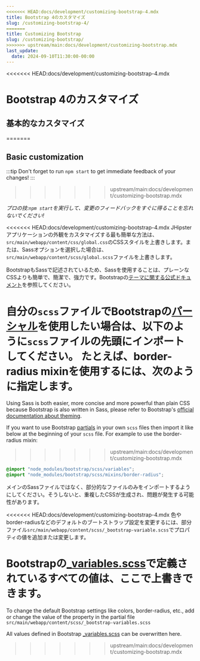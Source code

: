 ```yaml
---
<<<<<<< HEAD:docs/development/customizing-bootstrap-4.mdx
title: Bootstrap 4のカスタマイズ
slug: /customizing-bootstrap-4/
=======
title: Customizing Bootstrap
slug: /customizing-bootstrap/
>>>>>>> upstream/main:docs/development/customizing-bootstrap.mdx
last_update:
  date: 2024-09-10T11:30:00-00:00
---
```


<<<<<<< HEAD:docs/development/customizing-bootstrap-4.mdx
# <i class="fa fa-css3"></i> Bootstrap 4のカスタマイズ

## 基本的なカスタマイズ
=======
## Basic customization
:::tip
Don't forget to run `npm start` to get immediate feedback of your changes!
:::
>>>>>>> upstream/main:docs/development/customizing-bootstrap.mdx

_プロの技:`npm start`を実行して、変更のフィードバックをすぐに得ることを忘れないでください!_

<<<<<<< HEAD:docs/development/customizing-bootstrap-4.mdx
JHipsterアプリケーションの外観をカスタマイズする最も簡単な方法は、
`src/main/webapp/content/css/global.css`のCSSスタイルを上書きします。または、Sassオプションを選択した場合は、`src/main/webapp/content/scss/global.scss`ファイルを上書きします。

BootstrapもSassで記述されているため、Sassを使用することは、プレーンなCSSよりも簡単で、簡潔で、強力です。Bootstrapの[テーマに関する公式ドキュメント](https://getbootstrap.com/docs/4.0/getting-started/theming/)を参照してください。

自分の`scss`ファイルでBootstrapの[パーシャル](http://sass-lang.com/guide)を使用したい場合は、以下のように`scss`ファイルの先頭にインポートしてください。
たとえば、border-radius mixinを使用するには、次のように指定します。
=======
Using Sass is both easier, more concise and more powerful than plain CSS because Bootstrap is also written in Sass, please refer to Bootstrap's [official documentation about theming](https://getbootstrap.com/docs/5.3/customize/sass/).

If you want to use Bootstrap [partials](https://sass-lang.com/guide/#partials) in your own `scss` files then import it like below at the beginning of your `scss` file.
For example to use the border-radius mixin:
>>>>>>> upstream/main:docs/development/customizing-bootstrap.mdx

```css
@import "node_modules/bootstrap/scss/variables";
@import "node_modules/bootstrap/scss/mixins/border-radius";
```

メインのSassファイルではなく、部分的なファイルのみをインポートするようにしてください。そうしないと、重複したCSSが生成され、問題が発生する可能性があります。

<<<<<<< HEAD:docs/development/customizing-bootstrap-4.mdx
色やborder-radiusなどのデフォルトのブートストラップ設定を変更するには、部分ファイル`src/main/webapp/content/scss/_bootstrap-variable.scss`でプロパティの値を追加または変更します。

Bootstrapの[_variables.scss](https://github.com/twbs/bootstrap/blob/v4-dev/scss/_variables.scss)で定義されているすべての値は、ここで上書きできます。
=======
To change the default Bootstrap settings like colors, border-radius, etc., add or change the value of the property in the partial file `src/main/webapp/content/scss/_bootstrap-variables.scss`

All values defined in Bootstrap [_variables.scss](https://github.com/twbs/bootstrap/blob/main/scss/_variables.scss) can be overwritten here.
>>>>>>> upstream/main:docs/development/customizing-bootstrap.mdx
